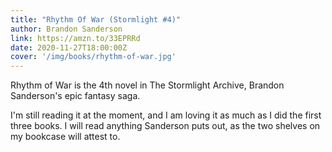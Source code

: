 ```yaml
---
title: "Rhythm Of War (Stormlight #4)"
author: Brandon Sanderson
link: https://amzn.to/33EPRRd
date: 2020-11-27T18:00:00Z
cover: '/img/books/rhythm-of-war.jpg'
---
```


Rhythm of War is the 4th novel in The Stormlight Archive, Brandon Sanderson's epic fantasy saga.

I'm still reading it at the moment, and I am loving it as much as I did the first three books. I will read anything Sanderson puts out, as the two shelves on my bookcase will attest to.